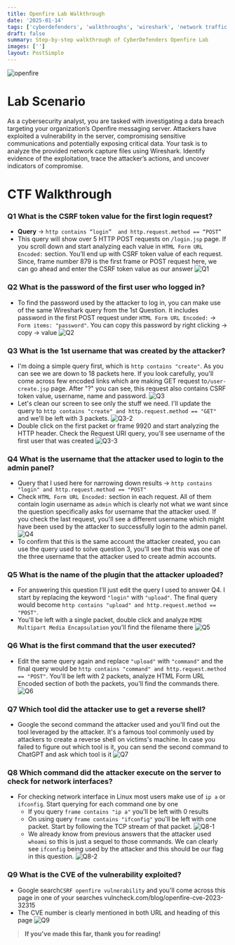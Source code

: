 ```yaml
---
title: Openfire Lab Walkthrough
date: '2025-01-14'
tags: ['cyberdefenders', 'walkthroughs', 'wireshark', 'network traffic analysis']
draft: false
summary: Step-by-step walkthrough of CyberDefenders Openfire Lab
images: ['']
layout: PostSimple
---
```


![openfire](/static/images/Openfire/background.png)

<TOCInline toc={props.toc} exclude="Overview" toHeading={4} />

# Lab Scenario

As a cybersecurity analyst, you are tasked with investigating a data breach targeting your organization’s Openfire messaging server. Attackers have exploited a vulnerability in the server, compromising sensitive communications and potentially exposing critical data. Your task is to analyze the provided network capture files using Wireshark. Identify evidence of the exploitation, trace the attacker’s actions, and uncover indicators of compromise.

# CTF Walkthrough

### Q1 What is the CSRF token value for the first login request?

- **Query** -> `http contains “login”  and http.request.method == “POST”`
- This query will show over 5 HTTP POST requests on `/login.jsp` page. If you scroll down and start analyzing each value in `HTML Form URL Encoded:` section. You’ll end up with CSRF token value of each request. Since, frame number 879 is the first frame or POST request here, we can go ahead and enter the CSRF token value as our answer ![Q1](/static/images/Openfire/Q1.png)

### Q2 What is the password of the first user who logged in?

- To find the password used by the attacker to log in, you can make use of the same Wireshark query from the 1st Question. It includes password in the first POST request under `HTML Form URL Encoded:` -> `Form items: "password"`. You can copy this password by right clicking -> copy -> value ![Q2](/static/images/Openfire/Q2.png)

### Q3 What is the 1st username that was created by the attacker?

- I'm doing a simple query first, which is `http contains "create"`. As you can see we are down to 18 packets here. If you look carefully, you'll come across few encoded links which are making GET request to`/user-create.jsp` page. After "?" you can see, this request also contains CSRF token value, username, name and password. ![Q3](/static/images/Openfire/Q3-1.png)
- Let's clean our screen to see only the stuff we need. I'll update the query to `http contains "create" and http.request.method == "GET"` and we'll be left with 3 packets. ![Q3-2](/static/images/Openfire/Q3-2.png)
- Double click on the first packet or frame 9920 and start analyzing the HTTP header. Check the Request URI query, you'll see username of the first user that was created ![Q3-3](/static/images/Openfire/Q3-3.png)

### Q4 What is the username that the attacker used to login to the admin panel?

- Query that I used here for narrowing down results -> `http contains "login" and http.request.method == "POST"`
- Check `HTML Form URL Encoded:` section in each request. All of them contain login username as `admin` which is clearly not what we want since the question specifically asks for username that the attacker used. If you check the last request, you'll see a different username which might have been used by the attacker to successfully login to the admin panel. ![Q4](/static/images/Openfire/Q4.png)
- To confirm that this is the same account the attacker created, you can use the query used to solve question 3, you'll see that this was one of the three username that the attacker used to create admin accounts.

### Q5 What is the name of the plugin that the attacker uploaded?

- For answering this question I'll just edit the query I used to answer Q4. I start by replacing the keyword `"login"` with `"upload"`. The final query would become `http contains "upload" and http.request.method == "POST"`.
- You'll be left with a single packet, double click and analyze `MIME Multipart Media Encapsulation` you'll find the filename there ![Q5](/static/images/Openfire/Q5.png)

### Q6 What is the first command that the user executed?

- Edit the same query again and replace `"upload"` with `"command"` and the final query would be `http contains "command" and http.request.method == "POST"`. You'll be left with 2 packets, analyze HTML Form URL Encoded section of both the packets, you'll find the commands there. ![Q6](/static/images/Openfire/Q6.png)

### Q7 Which tool did the attacker use to get a reverse shell?

- Google the second command the attacker used and you'll find out the tool leveraged by the attacker. It's a famous tool commonly used by attackers to create a reverse shell on victims's machine. In case you failed to figure out which tool is it, you can send the second command to ChatGPT and ask which tool is it ![Q7](/static/images/Openfire/Q7.png)

### Q8 Which command did the attacker execute on the server to check for network interfaces?

- For checking network interface in Linux most users make use of `ip a` or `ifconfig`. Start querying for each command one by one
  - If you query `frame contains "ip a"` you'll be left with 0 results
  - On using query `frame contains "ifconfig"` you'll be left with one packet. Start by following the TCP stream of that packet. ![Q8-1](/static/images/Openfire/Q8-1.png)
  - We already know from previous answers that the attacker used `whoami` so this is just a sequel to those commands. We can clearly see `ifconfig` being used by the attacker and this should be our flag in this question. ![Q8-2](/static/images/Openfire/Q8-2.png)

### Q9 What is the CVE of the vulnerability exploited?

- Google search`CSRF openfire vulnerability` and you'll come across this page in one of your searches vulncheck.com/blog/openfire-cve-2023-32315
- The CVE number is clearly mentioned in both URL and heading of this page ![Q9](/static/images/Openfire/Q9.png)

> **If you've made this far, thank you for reading!**
